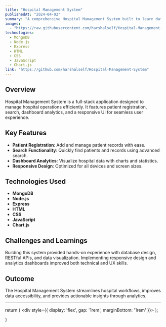 ```yaml
---
title: "Hospital Management System"
publishedAt: "2024-04-02"
summary: "A comprehensive Hospital Management System built to learn databases and CRUD operations using MongoDB, Node.js, Express, and frontend technologies. Features patient registration, search functionality, dashboard analytics with statistical visualizations, and responsive design for optimal user experience."
images:
  - "https://raw.githubusercontent.com/harshalself/Hospital-Management-System/refs/heads/main/Screenshot%201.png"
technologies:
  - MongoDB
  - Node.js
  - Express
  - HTML
  - CSS
  - JavaScript
  - Chart.js
link: "https://github.com/harshalself/Hospital-Management-System"
---
```


## Overview

Hospital Management System is a full-stack application designed to manage hospital operations efficiently. It features patient registration, search, dashboard analytics, and a responsive UI for seamless user experience.

## Key Features

- **Patient Registration**: Add and manage patient records with ease.
- **Search Functionality**: Quickly find patients and records using advanced search.
- **Dashboard Analytics**: Visualize hospital data with charts and statistics.
- **Responsive Design**: Optimized for all devices and screen sizes.

## Technologies Used

<TechIcons />

- **MongoDB**
- **Node.js**
- **Express**
- **HTML**
- **CSS**
- **JavaScript**
- **Chart.js**

## Challenges and Learnings

Building this system provided hands-on experience with database design, RESTful APIs, and data visualization. Implementing responsive design and analytics dashboards improved both technical and UX skills.

## Outcome

The Hospital Management System streamlines hospital workflows, improves data accessibility, and provides actionable insights through analytics.

---


  return (
    <div style={{ display: 'flex', gap: '1rem', marginBottom: '1rem' }}>
      <SiMongodb size={32} title="MongoDB" />
      <FaNodeJs size={32} title="Node.js" />
      <SiExpress size={32} title="Express" />
      <FaHtml5 size={32} title="HTML" />
      <FaCss3Alt size={32} title="CSS" />
      <FaJs size={32} title="JavaScript" />
      <SiChartdotjs size={32} title="Chart.js" />
    </div>
  );


}
